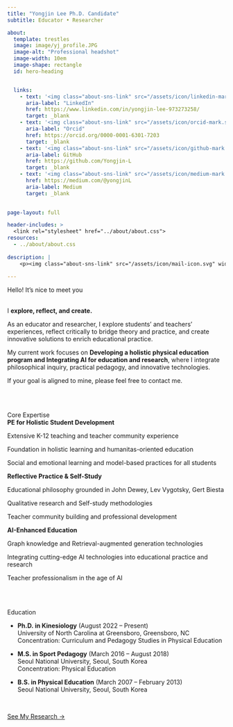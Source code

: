 ```yaml
---
title: "Yongjin Lee Ph.D. Candidate"
subtitle: Educator • Researcher 

about:
  template: trestles
  image: image/yj_profile.JPG
  image-alt: "Professional headshot"
  image-width: 10em
  image-shape: rectangle
  id: hero-heading


  links:
    - text: '<img class="about-sns-link" src="/assets/icon/linkedin-mark.svg" width="16" height="16" alt="LinkedIn" />'
      aria-label: "LinkedIn"
      href: https://www.linkedin.com/in/yongjin-lee-973273258/
      target: _blank
    - text: '<img class="about-sns-link" src="/assets/icon/orcid-mark.svg" width="16" height="16" alt="Orcid" />'
      aria-label: "Orcid"
      href: https://orcid.org/0000-0001-6301-7203
      target: _blank
    - text: '<img class="about-sns-link" src="/assets/icon/github-mark.svg" width="16" height="16" alt="GitHub" />'
      aria-label: GitHub
      href: https://github.com/Yongjin-L
      target: _blank
    - text: '<img class="about-sns-link" src="/assets/icon/medium-mark.svg" width="16" height="16" alt="Medium" />'
      href: https://medium.com/@yongjinL
      aria-label: Medium
      target: _blank
      

page-layout: full

header-includes: >
  <link rel="stylesheet" href="../about/about.css">
resources:
  - ../about/about.css   
  
description: |
    <p><img class="about-sns-link" src="/assets/icon/mail-icon.svg" width="16" height="16" alt="Email" /> <b>y_lee10@uncg.edu</b></p>
      
---
```



::: {#hero-heading}
<div class="h1">Hello! It’s nice to meet you</div>
<br>
I **explore, reflect, and create.** 

As an educator and researcher, I explore students’ and teachers’ experiences, reflect critically to bridge theory and practice, and create innovative solutions to enrich educational practice. 

My current work focuses on **Developing a holistic physical education program and Integrating AI for education and research**, where I integrate philosophical inquiry, practical pedagogy, and innovative technologies.

If your goal is aligned to mine, please feel free to contact me. 


<!--링크 필요시, [publications](/publication).-->

:::

<br><br>

<div class="h2">Core Expertise</div>



<!--<img src="image/research_interest.png" alt="Research interest" 
     style="width:20em; display:block; margin:0 auto;">-->

::: {.grid}

::: {.g-col-12 .g-col-lg-4 #about-me-1}

<div class="h3">**PE for Holistic Student Development**</div>

Extensive K-12 teaching and teacher community experience

Foundation in holistic learning and humanitas-oriented education

Social and emotional learning and model-based practices for all students

:::

::: {.g-col-12 .g-col-lg-4 #about-me-2}

<div class="h3">**Reflective Practice & Self-Study**</div>


Educational philosophy grounded in John Dewey, Lev Vygotsky, Gert Biesta

Qualitative research and Self-study methodologies

Teacher community building and professional development

:::

::: {.g-col-12 .g-col-lg-4 #about-me-3}


<div class="h3">**AI-Enhanced Education**</div>

Graph knowledge and Retrieval-augmented generation technologies

Integrating cutting-edge AI technologies into educational practice and research

Teacher professionalism in the age of AI
:::

:::
<!-- end grid -->


<br><br>

::: {.education-list}

<div class="h2">Education</div>

- **Ph.D. in Kinesiology** (August 2022 – Present)  
University of North Carolina at Greensboro, Greensboro, NC   
Concentration: Curriculum and Pedagogy Studies in Physical Education  


- **M.S. in Sport Pedagogy** (March 2016 – August 2018)  
Seoul National University, Seoul, South Korea   
Concentration: Physical Education 


- **B.S. in Physical Education** (March 2007 – February 2013)  
Seoul National University, Seoul, South Korea 

::: 
<br>

<div class="btn-container">
  <a href="../research/" class="btn btn-custom">See My Research →</a>
</div>